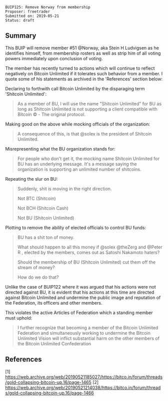 <pre>
BUIP125: Remove Norway from membership
Proposer: freetrader
Submitted on: 2019-05-21
Status: draft
</pre>

==Summary==

This BUIP will remove member #51 @Norway, aka Stein H Ludvigsen as he identifies himself, from membership rosters as well as strip him of all voting powers immediately upon conclusion of voting.

The member has recently turned to actions which will continue to reflect negatively on Bitcoin Unlimited if it tolerates such behavior from a member.
I quote some of his statements as archived in the 'References' section below:

Declaring to forthwith call Bitcoin Unlimited by the disparaging term 'Shitcoin Unlimited':

<blockquote>As a member of BU, I will use the name "Shitcoin Unlimited" for BU as long as Shitcoin Unlimited is not supporting a client compatible with Bitcoin © - The original protocol.</blockquote>

Making good on the above while mocking officials of the organization:

<blockquote>A consequence of this, is that @solex is the president of Shitcoin Unlimited.</blockquote>

Misrepresenting what the BU organization stands for:

<blockquote>For people who don't get it, the mocking name Shitcoin Unlimited for BU has an underlying message. It's a message saying the organization is supporting an unlimited number of shitcoins.</blockquote>

Repeating the slur on BU:

<blockquote>Suddenly, shit is moving in the right direction.

Not BTC (Shitcoin)

Not BCH (Shitcoin Cash)

Not BU (Shitcoin Unlimited)
</blockquote>

Plotting to remove the ability of elected officials to control BU funds:
<blockquote>
BU has a shit ton of money.

What should happen to all this money if @solex @theZerg and @Peter R , elected by the members, comes out as Satoshi Nakamoto haters?

Should the membership of BU (Shitcoin Unlimited) cut them off the stream of money?

How do we do that?
</blockquote>

Unlike the case of BUIP122 where it was argued that his actions were not directed against BU, it is evident that his actions at this time are directed against Bitcoin Unlimited and undermine the public image and reputation of the Federation, its officers and other members.

This violates the active Articles of Federation which a standing member must uphold:

<blockquote>
I further recognize that becoming a member of the Bitcoin Unlimited Federation and simultaneously working to undermine the Bitcoin Unlimited Vision will inflict substantial harm on the other members of the Bitcoin Unlimited Confederation
</blockquote>

==References==

[1] https://web.archive.org/web/20190521185027/https://bitco.in/forum/threads/gold-collapsing-bitcoin-up.16/page-1465
[2] https://web.archive.org/web/20190521214038/https://bitco.in/forum/threads/gold-collapsing-bitcoin-up.16/page-1466

